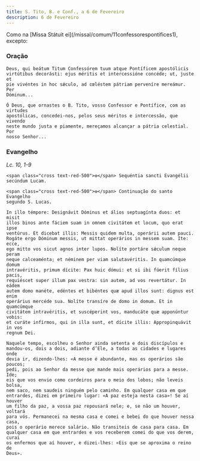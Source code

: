 ```yaml
---
title: S. Tito, B. e Conf., a 6 de Fevereiro
description: 6 de Fevereiro
---
```


<aside>
  Como na [Missa Státuit ei](/missal/comum/11confessorespontifices1), excepto:
</aside>

### Oração

<div class="side-by-side not-content">

    Deus, qui beátum Titum Confessórem tuum atque Pontíficem apostólicis
    virtútibus decorásti: ejus méritis et intercessióne concéde; ut, juste et
    pie vivéntes in hoc sǽculo, ad cœléstem pátriam perveníre mereámur. Per
    Dóminum...

    Ó Deus, que ornastes o B. Tito, vosso Confessor e Pontífice, com as virtudes
    apostólicas, concedei-nos, pelos seus méritos e intercessão, que vivendo
    neste mundo justa e piamente, mereçamos alcançar a pátria celestial. Por
    nosso Senhor...

</div>

### Evangelho

<em>Lc. 10, 1-9</em>

<div class="side-by-side not-content">

    <span class="cross text-red-500">✠</span> Sequéntia sancti Evangélii
    secúndum Lucam.

    <span class="cross text-red-500">✠</span> Continuação do santo Evangelho
    segundo S. Lucas.

    In illo témpore: Designávit Dóminus et álios septuagínta duos: et misit
    illos binos ante fáciem suam in omnem civitátem et locum, quo erat ipse
    ventúrus. Et dicebat illis: Messis quidem multa, operárii autem pauci.
    Rogáte ergo Dóminum messis, ut mittat operários in messem suam. Ite: ecce,
    ego mitto vos sicut agnos inter lupos. Nolíte portáre sǽculum neque peram
    neque calceaménta; et néminem per viam salutavéritis. In quamcúmque domum
    intravéritis, primum dícite: Pax huic dómui: et si ibi fúerit fílius pacis,
    requiéscet super illum pax vestra: sin autem, ad vos revertátur. In eádem
    autem domo manéte, edéntes et bibéntes quæ apud illos sunt: dignus est enim
    operárius mercéde sua. Nolíte transíre de domo in domum. Et in quamcúmque
    civitátem intravéritis, et suscéperint vos, manducáte quæ apponúntur vobis:
    et curáte infírmos, qui in illa sunt, et dícite illis: Appropinquávit in vos
    regnum Dei.

    Naquele tempo, escolheu o Senhor ainda setenta e dois discípulos e
    mandou-os, dois a dois, adiante d’Ele, a todas as cidades e lugares onde
    devia ir, dizendo-lhes: «A messe é abundante, mas os operários são poucos;
    pedi, pois ao Senhor da messe que mande mais operários para a messe. Ide;
    eis que vos envio como cordeiros para o meio dos lobos; não leveis bolsa,
    nem saco, nem saudeis ninguém pelo caminho. Em qualquer casa em que
    entrardes, dizei em primeiro lugar: «A paz esteja nesta casa»! Se aí houver
    um filho da paz, a vossa paz repousará nele; e, se não um houver, voltará
    para vós. Permanecei na mesma casa e comei e bebei do que houver nessa casa,
    pois o operário merece salário. Não transiteis de casa para casa. Em
    qualquer casa em que entrardes e vos receberem comei do que vos derem, curai
    os enfermos que aí houver, e dizei-lhes: «Eis que se aproxima o reino de
    Deus».

</div>
